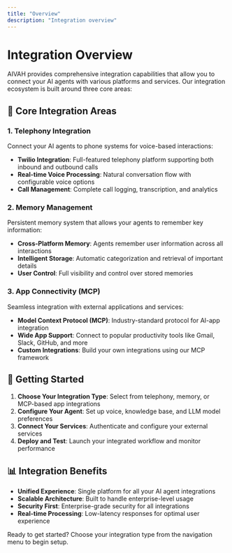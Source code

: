```yaml
---
title: "Overview"
description: "Integration overview"
---
```


# Integration Overview

AIVAH provides comprehensive integration capabilities that allow you to connect your AI agents with various platforms and services. Our integration ecosystem is built around three core areas:

## 🎯 Core Integration Areas

### 1. Telephony Integration
Connect your AI agents to phone systems for voice-based interactions:
- **Twilio Integration**: Full-featured telephony platform supporting both inbound and outbound calls
- **Real-time Voice Processing**: Natural conversation flow with configurable voice options
- **Call Management**: Complete call logging, transcription, and analytics

### 2. Memory Management
Persistent memory system that allows your agents to remember key information:
- **Cross-Platform Memory**: Agents remember user information across all interactions
- **Intelligent Storage**: Automatic categorization and retrieval of important details
- **User Control**: Full visibility and control over stored memories

### 3. App Connectivity (MCP)
Seamless integration with external applications and services:
- **Model Context Protocol (MCP)**: Industry-standard protocol for AI-app integration
- **Wide App Support**: Connect to popular productivity tools like Gmail, Slack, GitHub, and more
- **Custom Integrations**: Build your own integrations using our MCP framework

## 🚀 Getting Started

1. **Choose Your Integration Type**: Select from telephony, memory, or MCP-based app integrations
2. **Configure Your Agent**: Set up voice, knowledge base, and LLM model preferences
3. **Connect Your Services**: Authenticate and configure your external services
4. **Deploy and Test**: Launch your integrated workflow and monitor performance

## 📊 Integration Benefits

- **Unified Experience**: Single platform for all your AI agent integrations
- **Scalable Architecture**: Built to handle enterprise-level usage
- **Security First**: Enterprise-grade security for all integrations
- **Real-time Processing**: Low-latency responses for optimal user experience

Ready to get started? Choose your integration type from the navigation menu to begin setup.
